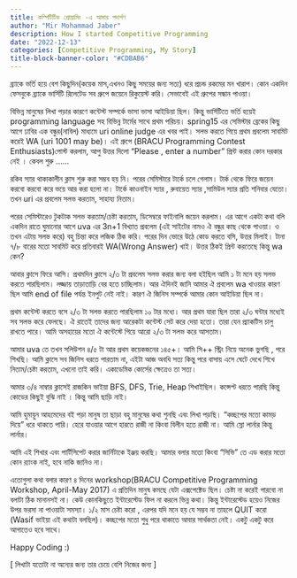 ```yaml
---
title: কম্পিটিটিভ প্রোগ্রামিং -এ আমার পদার্পণ
author: "Mir Mohammad Jaber"
description: How I started Competitive Programming
date: "2022-12-13"
categories: [Competitive Programming, My Story]
title-block-banner-color: "#CDBAB6"
---
```

ব্র্যাকে ভর্তি হয়ে বেশ কিছুদিন(কয়েক মাস,এখনও কিছু সময়ের জন্য সত্য) ধরে প্রচন্ড রকমের মন খারাপ। কোন একদিন ফেসবুকে ব্র্যাকে ভার্সিটি রিলেটেড সব গ্রুপে জয়েনে রিকুয়েস্ট করি। সেভাবেই এই গ্রুপের সন্ধান পাওয়া।

বিভিন্ন মানুষের লিখা পড়ার কারণে কন্টেস্ট সম্পর্কে ভাসা ভাসা আইডিয়া ছিল। কিন্তু ভার্সিটিতে ভর্তি হয়েই programming language সহ বিভিন্ন টার্মের সাথে প্রথম পরিচয়।
spring15 এর সেমিস্টার ব্রেকের কিছু আগে ঢাবির এক বন্ধুর(নাবিল) মাধ্যমে uri online judge এর খবর পাই। সলভ করতে গিয়ে প্রথম প্রবলেম সাবমিট করেই WA (uri 1001 may be)। এই গ্রুপে (BRACU Programming Contest Enthusiasts)পোস্ট করলাম, আপু উত্তর দিলো "Please , enter a number" প্রিন্ট করার কোন দরকার নেই । কেবল শুরু ......

রকিব স্যার থাকাকালীন ক্লাস শুরু করা সম্ভব হয় নি। পরের সেমিস্টারে টার্কে চলে গেলাম। টার্ক থেকে ফিরে জয়েন করবো করবো করে ভয়ে আর করা হলো না। টার্কে কাওনাইন স্যার , রুবায়েত স্যার ,সামিউল স্যার প্রতি শনিবার যেতো। তখন uri এর প্রবলেম সলভ করতাম, সাহায্য নিতাম।

পরের সেমিস্টারেও টুকটাক সলভ করতাম/চেষ্টা করতাম, ডিসেম্বরে ফাইনালি জয়েন করলাম।
এর আগে একটা কথা বলি একদিন রাতে ঘুমানোর আগে uva এর 3n+1 বিখ্যাত প্রবলেম (এই সাইটের নামও ঐ বন্ধুর কাছ থেকে পাওয়া। ও তখন এটায় সলভ করে) বহু চিন্তা করে লজিক ঠিক করি। পরের দিন ভোরে উঠে কোড করতে বসি, উত্তর মিলাই। টানা ৭/৮ বারের মতো সাবমিট করে প্রতিবারই WA(Wrong Answer) খাই। উত্তর ঠিকই প্রিন্ট করতেছে কিন্তু wa কেন?

আবার ক্লাসে ফিরে আসি। প্রথমদিন ক্লাসে ২/৩ টা প্রবলেম সলভ করার জন্য বলা হইছিল আমি ১ টা মনে হয় সলভ করতে পারছিলাম। লজ্জায় তাড়াতাড়ি বের হতে চাচ্ছিলাম। আর ঐদিনই জানি আমার ঐ প্রবলেম wa খাওয়ার কারণ ছিল আমি end of file পর্যন্ত ইনপুট নেই নাই। কারণ ঐ জিনিস সম্পর্কে আমার কোন আইডিয়া ছিল না।

প্রথম কন্টেস্ট করতে বসে ২/৩ টা সলভ করতে পারছিলাম ১০ টার মধ্যে। আর প্রথম যারা ছিল তারা ২/৩ ঘন্টার মধ্যেই সব সলভ করে ফেলছে। ঐ রাতেই তাদের জন্য আরেকটা কন্টেস্ট সেট করে দেয়া হতো। তারা যেন প্র্যাকটিস চালু রাখতে পারে। আমি অসহায়ের মতো ঐ কন্টেস্টে গিয়ে আরো ২/৩ টা সলভ করে আসতাম।

আমার uva তে তখন সলিউশন ৪/৫ টা আর প্রথম কয়েকজনের ১৪৫+। আমি সি++ স্ট্রিং নিয়ে অনেক ভুগছি , পরে শিখছি। আমি ক্লাসে সব জিনিস ধরতে পারতাম না, এইটা আজ অবধি সত্য কিন্তু পরে বাসায় এসে ঘেটে দেখে শিখে নিতাম/চেষ্টা করতাম, এখনো তাই করি। একাডেমিক কোর্সের ক্ষেত্রেও তা সত্য।

আমার ৩/৪ নাম্বার ক্লাসেই রাজকিন ভাইয়া BFS, DFS, Trie, Heap শিখাইছিল। কন্সেপ্ট ধরতে পারছি কিন্তু কোডের কিছুই বুঝি নাই । কিন্তু আমি ছাড়ি নাই।

আমি হুমায়ুন আহমেদের বই পড়া মানুষ তা ছাড়া বহু মানুষের কথা শুনছি এবং লিখা পড়ছি। "কচ্ছপের মতো কামড় দিয়ে" ধরে থাকতে পারি। হেরে যাওয়ার আগে হারতে রাজী না কিংবা বিলীন হতে রাজী না। আমি স্লো লার্নার কিন্তু লার্নার।

আমি এই শিখার এবং পার্টিসিপেট করার জার্নিটাকে ইঞ্জয় করছি। আমার বলার মতো কিংবা "সিভি" তে এড করার মতো কোন র‍্যাংক নাই, হবে নাকি জানিও না।

এতোগুলা কথা বলার কারণ ৪ দিনের workshop(BRACU Competitive Programming Workshop, April-May 2017) এ প্রতিদিন মানুষ কমছে যেটা এক্সপেক্টেড ছিল। চেষ্টা না করেই পারবো না বলাটা ঠিক মানানসই না। কেউ কোনকিছুতে ইন্টারেস্টেড ফিল না করলে ভিন্ন কথা। কিন্তু ইন্টারেস্টেড হয়েও নিজের উপর ভরসা না পাওয়াটা সমস্যা। ১/২ মাস চেষ্টা করো , এরপর যদি মনে হয় যে সম্ভব না তাহলে QUIT করো (Wasif ভাইয়া এই কথাটা বলছিল)। কচ্ছপের মতো শুধু পরে থাকাতে আবার সার্থকতা নেই। একটু একটু করে আগাতেও হবে সাথে।

Happy Coding :) 

[ লিখাটা যতোটা না অন্যের জন্য তার চেয়ে বেশি নিজের জন্য ]